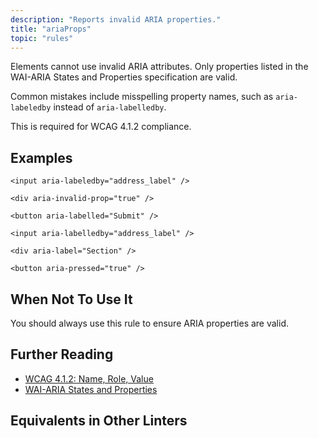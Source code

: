 ```yaml
---
description: "Reports invalid ARIA properties."
title: "ariaProps"
topic: "rules"
---
```



<RuleSummary plugin="jsx" rule="ariaProps" />

Elements cannot use invalid ARIA attributes. Only properties listed in the WAI-ARIA States and Properties specification are valid.

Common mistakes include misspelling property names, such as `aria-labeledby` instead of `aria-labelledby`.

This is required for WCAG 4.1.2 compliance.

## Examples

<Tabs>
<TabItem label="❌ Incorrect">

```tsx
<input aria-labeledby="address_label" />
```

```tsx
<div aria-invalid-prop="true" />
```

```tsx
<button aria-labelled="Submit" />
```

</TabItem>
<TabItem label="✅ Correct">

```tsx
<input aria-labelledby="address_label" />
```

```tsx
<div aria-label="Section" />
```

```tsx
<button aria-pressed="true" />
```

</TabItem>
</Tabs>

## When Not To Use It

You should always use this rule to ensure ARIA properties are valid.

## Further Reading

- [WCAG 4.1.2: Name, Role, Value](https://www.w3.org/WAI/WCAG21/Understanding/name-role-value)
- [WAI-ARIA States and Properties](https://www.w3.org/TR/wai-aria-1.2/#state_prop_def)

## Equivalents in Other Linters

<RuleEquivalents pluginId="jsx" ruleId="ariaProps" />
